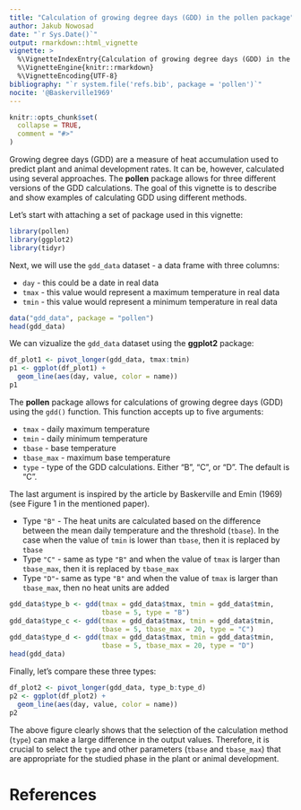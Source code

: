 ```yaml
---
title: "Calculation of growing degree days (GDD) in the pollen package"
author: Jakub Nowosad
date: "`r Sys.Date()`"
output: rmarkdown::html_vignette
vignette: >
  %\VignetteIndexEntry{Calculation of growing degree days (GDD) in the pollen package}
  %\VignetteEngine{knitr::rmarkdown}
  %\VignetteEncoding{UTF-8}
bibliography: "`r system.file('refs.bib', package = 'pollen')`"
nocite: '@Baskerville1969'
---
```


```r
knitr::opts_chunk$set(
  collapse = TRUE,
  comment = "#>"
)
```

Growing degree days (GDD) are a measure of heat accumulation used to predict plant and animal development rates.
It can be, however, calculated using several approaches.
The **pollen** package allows for three different versions of the GDD calculations.
The goal of this vignette is to describe and show examples of calculating GDD using different methods.

Let's start with attaching a set of package used in this vignette:

```r
library(pollen)
library(ggplot2)
library(tidyr)
```

Next, we will use the `gdd_data` dataset - a data frame with three columns:

- `day` - this could be a date in real data
- `tmax` - this value would represent a maximum temperature in real data
- `tmin` - this value would represent a minimum temperature in real data

```r
data("gdd_data", package = "pollen")
head(gdd_data)
```

We can vizualize the `gdd_data` dataset using the **ggplot2** package:

```r
df_plot1 <- pivot_longer(gdd_data, tmax:tmin)
p1 <- ggplot(df_plot1) +
  geom_line(aes(day, value, color = name))
p1
```

The **pollen** package allows for calculations of growing degree days (GDD) using the `gdd()` function. 
This function accepts up to five arguments:

- `tmax` - daily maximum temperature
- `tmin` - daily minimum temperature
- `tbase` - base temperature
- `tbase_max` - maximum base temperature
- `type` - type of the GDD calculations. 
Either "B", "C", or "D". 
The default is "C".

The last argument is inspired by the article by Baskerville and Emin (1969) (see Figure 1 in the mentioned paper).

- Type `"B"` - The heat units are calculated based on the difference between the mean daily temperature and the threshold (`tbase`). 
In the case when the value of `tmin` is lower than `tbase`, then it is replaced by `tbase`
- Type `"C"` - same as type `"B"` and when the value of `tmax` is larger than `tbase_max`, then it is replaced by `tbase_max`
- Type `"D"`- same as type `"B"` and when the value of `tmax` is larger than `tbase_max`, then no heat units are added

```r
gdd_data$type_b <- gdd(tmax = gdd_data$tmax, tmin = gdd_data$tmin, 
                       tbase = 5, type = "B")
gdd_data$type_c <- gdd(tmax = gdd_data$tmax, tmin = gdd_data$tmin, 
                       tbase = 5, tbase_max = 20, type = "C")
gdd_data$type_d <- gdd(tmax = gdd_data$tmax, tmin = gdd_data$tmin, 
                       tbase = 5, tbase_max = 20, type = "D")
head(gdd_data)
```

Finally, let's compare these three types:

```r
df_plot2 <- pivot_longer(gdd_data, type_b:type_d)
p2 <- ggplot(df_plot2) +
  geom_line(aes(day, value, color = name))
p2
```

The above figure clearly shows that the selection of the calculation method (`type`) can make a large difference in the output values.
Therefore, it is crucial to select the `type` and other parameters (`tbase` and `tbase_max`) that are appropriate for the studied phase in the plant or animal development. 

# References
